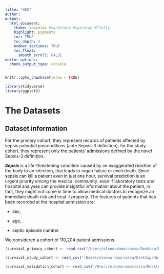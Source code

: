```yaml
---
title: "HDS"
author: 
output:
  html_document:
    theme: spacelab #sandstone #spacelab #flatly
    highlight: pygments
    toc: TRUE
    toc_depth: 2
    number_sections: TRUE
    toc_float:
      smooth_scroll: FALSE
editor_options: 
  chunk_output_type: console
---
```


```r
knitr::opts_chunk$set(echo = TRUE)
```

```r
library(tidyverse)
library(ggplot2)
```

# The Datasets

## Dataset information

For the primary cohort, they represent records of patients affected by sepsis potential preconditions (ante Sepsis-3 definition); for the study cohort, they represent only the patients' admissions defined by the novel Sepsis-3 definition.

***Sepsis*** is a life-threatening condition caused by an exaggerated reaction of the body to an infection, that leads to organ failure or even death. Since sepsis can kill a patient even in just one hour, survival prediction is an urgent priority among the medical community: even if laboratory tests and hospital analyses can provide insightful information about the patient, in fact, they might not come in time to allow medical doctors to recognize an immediate death risk and treat it properly.
The features of patients that has been recorded at the hospital admission are:

-   sex,

-   age,

-   septic episode number.

We considered a cohort of 110,204 patient admissions.

```r
(survival_primary_cohort <- read_csv("/Users/eleonoramarcassa/Desktop/UniVe/I_anno /Health Data Science/project/dataset/s41598-020-73558-3_sepsis_survival_primary_cohort.csv"))
```

```r
(survival_study_cohort <- read_csv("/Users/eleonoramarcassa/Desktop/UniVe/I_anno /Health Data Science/project/dataset/s41598-020-73558-3_sepsis_survival_study_cohort.csv"))
```

```r
(survival_validation_cohort <- read_csv("/Users/eleonoramarcassa/Desktop/UniVe/I_anno /Health Data Science/project/dataset/s41598-020-73558-3_sepsis_survival_validation_cohort.csv"))
```

